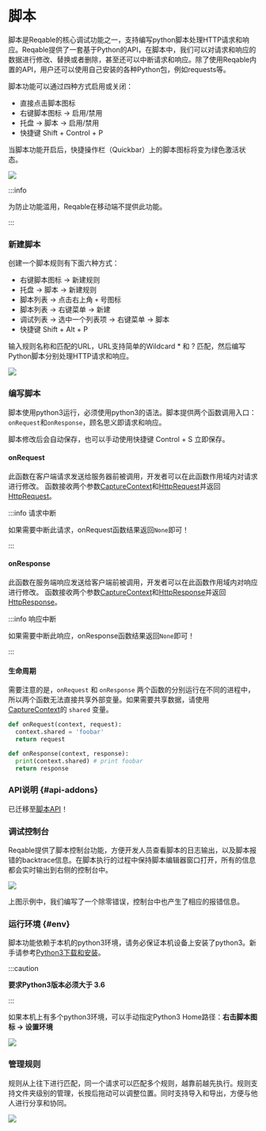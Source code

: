 # 脚本


脚本是Reqable的核心调试功能之一，支持编写python脚本处理HTTP请求和响应。Reqable提供了一套基于Python的API，在脚本中，我们可以对请求和响应的数据进行修改、替换或者删除，甚至还可以中断请求和响应。除了使用Reqable内置的API，用户还可以使用自己安装的各种Python包，例如requests等。

脚本功能可以通过四种方式启用或关闭：
- 直接点击脚本图标
- 右键脚本图标 -> 启用/禁用
- 托盘 -> 脚本 -> 启用/禁用
- 快捷键 <Shortcut>Shift + Control + P</Shortcut>

当脚本功能开启后，快捷操作栏（Quickbar）上的脚本图标将变为绿色激活状态。

![](arts/script_01.png)

:::info

为防止功能滥用，Reqable在移动端不提供此功能。

:::

### 新建脚本

创建一个脚本规则有下面六种方式：
- 右键脚本图标 -> 新建规则
- 托盘 -> 脚本 -> 新建规则
- 脚本列表 -> 点击右上角 `+` 号图标
- 脚本列表 -> 右键菜单 -> 新建
- 调试列表 -> 选中一个列表项 -> 右键菜单 -> 脚本
- 快捷键 <Shortcut>Shift + Alt + P</Shortcut>

输入规则名称和匹配的URL，URL支持简单的Wildcard * 和 ? 匹配，然后编写Python脚本分别处理HTTP请求和响应。

![](arts/script_02.png)

### 编写脚本

脚本使用python3运行，必须使用python3的语法。脚本提供两个函数调用入口：`onRequest`和`onResponse`，顾名思义即请求和响应。

脚本修改后会自动保存，也可以手动使用快捷键 <Shortcut>Control + S</Shortcut> 立即保存。

#### onRequest

此函数在客户端请求发送给服务器前被调用，开发者可以在此函数作用域内对请求进行修改。
函数接收两个参数[CaptureContext](addons#api-context)和[HttpRequest](addons#api-request)并返回[HttpRequest](addons#api-request)。

:::info 请求中断

如果需要中断此请求，onRequest函数结果返回`None`即可！

:::

#### onResponse

此函数在服务端响应发送给客户端前被调用，开发者可以在此函数作用域内对响应进行修改。
函数接收两个参数[CaptureContext](addons#api-context)和[HttpResponse](addons#api-response)并返回[HttpResponse](addons#api-response)。

:::info 响应中断

如果需要中断此响应，onResponse函数结果返回`None`即可！

:::

#### 生命周期

需要注意的是，`onRequest` 和 `onResponse` 两个函数的分别运行在不同的进程中，所以两个函数无法直接共享外部变量。如果需要共享数据，请使用[CaptureContext](addons#api-context)的 `shared` 变量。

```python
def onRequest(context, request):
  context.shared = 'foobar'
  return request

def onResponse(context, response):
  print(context.shared) # print foobar
  return response
```

### API说明 {#api-addons}

已迁移至[脚本API](addons)！

### 调试控制台

Reqable提供了脚本控制台功能，方便开发人员查看脚本的日志输出，以及脚本报错的backtrace信息。在脚本执行的过程中保持脚本编辑器窗口打开，所有的信息都会实时输出到右侧的控制台中。

![](arts/script_03.png)

上图示例中，我们编写了一个除零错误，控制台中也产生了相应的报错信息。

### 运行环境 {#env}

脚本功能依赖于本机的python3环境，请务必保证本机设备上安装了python3。新手请参考[Python3下载和安装](https://www.runoob.com/python3/python3-install.html)。

:::caution

**要求Python3版本必须大于 3.6**

:::

如果本机上有多个python3环境，可以手动指定Python3 Home路径：**右击脚本图标 -> 设置环境**

![](arts/script_04.png)

### 管理规则

规则从上往下进行匹配，同一个请求可以匹配多个规则，越靠前越先执行。规则支持文件夹级别的管理，长按后拖动可以调整位置。同时支持导入和导出，方便与他人进行分享和协同。

![](arts/script_05.png)